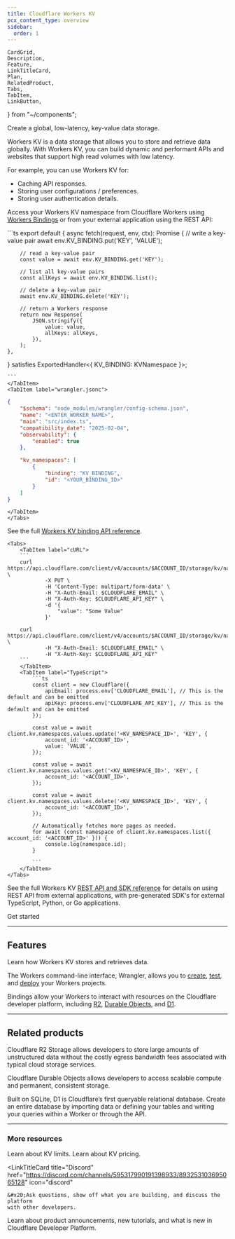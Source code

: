 ```yaml
---
title: Cloudflare Workers KV
pcx_content_type: overview
sidebar:
  order: 1
---
```


	CardGrid,
	Description,
	Feature,
	LinkTitleCard,
	Plan,
	RelatedProduct,
	Tabs,
	TabItem,
	LinkButton,
} from "~/components";

<Description>

Create a global, low-latency, key-value data storage.

</Description>

<Plan type="workers-all" />

Workers KV is a data storage that allows you to store and retrieve data globally. With Workers KV, you can build dynamic and performant APIs and websites that support high read volumes with low latency.

For example, you can use Workers KV for:

- Caching API responses.
- Storing user configurations / preferences.
- Storing user authentication details.

Access your Workers KV namespace from Cloudflare Workers using [Workers Bindings](/workers/runtime-apis/bindings/) or from your external application using the REST API:

<Tabs>
<TabItem label="Workers Binding API">
	<Tabs>
	<TabItem label="index.ts">
```ts
export default {
	async fetch(request, env, ctx): Promise<Response> {
		// write a key-value pair
		await env.KV_BINDING.put('KEY', 'VALUE');

		// read a key-value pair
		const value = await env.KV_BINDING.get('KEY');

		// list all key-value pairs
		const allKeys = await env.KV_BINDING.list();

		// delete a key-value pair
		await env.KV_BINDING.delete('KEY');

		// return a Workers response
		return new Response(
			JSON.stringify({
				value: value,
				allKeys: allKeys,
			}),
		);
	},

} satisfies ExportedHandler<{ KV_BINDING: KVNamespace }>;

    ```
    </TabItem>
    <TabItem label="wrangler.jsonc">

```json
{
	"$schema": "node_modules/wrangler/config-schema.json",
	"name": "<ENTER_WORKER_NAME>",
	"main": "src/index.ts",
	"compatibility_date": "2025-02-04",
	"observability": {
		"enabled": true
	},

	"kv_namespaces": [
		{
			"binding": "KV_BINDING",
			"id": "<YOUR_BINDING_ID>"
		}
	]
}
```

    </TabItem>
    </Tabs>

See the full [Workers KV binding API reference](/kv/api/read-key-value-pairs/).

</TabItem>
<TabItem label="REST API">

    <Tabs>
    	<TabItem label="cURL">
    	```
    	curl https://api.cloudflare.com/client/v4/accounts/$ACCOUNT_ID/storage/kv/namespaces/$NAMESPACE_ID/values/$KEY_NAME \
    			-X PUT \
    			-H 'Content-Type: multipart/form-data' \
    			-H "X-Auth-Email: $CLOUDFLARE_EMAIL" \
    			-H "X-Auth-Key: $CLOUDFLARE_API_KEY" \
    			-d '{
    				"value": "Some Value"
    			}'

    	curl https://api.cloudflare.com/client/v4/accounts/$ACCOUNT_ID/storage/kv/namespaces/$NAMESPACE_ID/values/$KEY_NAME \
    			-H "X-Auth-Email: $CLOUDFLARE_EMAIL" \
    			-H "X-Auth-Key: $CLOUDFLARE_API_KEY"
    	```
    	</TabItem>
    	<TabItem label="TypeScript">
    		```ts
    		const client = new Cloudflare({
    			apiEmail: process.env['CLOUDFLARE_EMAIL'], // This is the default and can be omitted
    			apiKey: process.env['CLOUDFLARE_API_KEY'], // This is the default and can be omitted
    		});

    		const value = await client.kv.namespaces.values.update('<KV_NAMESPACE_ID>', 'KEY', {
    			account_id: '<ACCOUNT_ID>',
    			value: 'VALUE',
    		});

    		const value = await client.kv.namespaces.values.get('<KV_NAMESPACE_ID>', 'KEY', {
    			account_id: '<ACCOUNT_ID>',
    		});

    		const value = await client.kv.namespaces.values.delete('<KV_NAMESPACE_ID>', 'KEY', {
    			account_id: '<ACCOUNT_ID>',
    		});

    		// Automatically fetches more pages as needed.
    		for await (const namespace of client.kv.namespaces.list({ account_id: '<ACCOUNT_ID>' })) {
    			console.log(namespace.id);
    		}

    		```
    	</TabItem>
    </Tabs>

See the full Workers KV [REST API and SDK reference](/api/resources/kv/) for details on using REST API from external applications, with pre-generated SDK's for external TypeScript, Python, or Go applications.

</TabItem>
</Tabs>

<LinkButton href="/kv/get-started/">Get started</LinkButton>

---

## Features

<Feature header="Key-value storage" href="/kv/get-started/">
	Learn how Workers KV stores and retrieves data.
</Feature>

<Feature header="Wrangler" href="/workers/wrangler/install-and-update/">

The Workers command-line interface, Wrangler, allows you to [create](/workers/wrangler/commands/#init), [test](/workers/wrangler/commands/#dev), and [deploy](/workers/wrangler/commands/#publish) your Workers projects.

</Feature>

<Feature header="Bindings" href="/kv/concepts/kv-bindings/">

Bindings allow your Workers to interact with resources on the Cloudflare developer platform, including [R2](/r2/), [Durable Objects](/durable-objects/), and [D1](/d1/).

</Feature>

---

## Related products

<RelatedProduct header="R2" href="/r2/" product="r2">

Cloudflare R2 Storage allows developers to store large amounts of unstructured data without the costly egress bandwidth fees associated with typical cloud storage services.

</RelatedProduct>

<RelatedProduct header="Durable Objects" href="/durable-objects/" product="durable-objects">

Cloudflare Durable Objects allows developers to access scalable compute and permanent, consistent storage.

</RelatedProduct>

<RelatedProduct header="D1" href="/d1/" product="d1">

Built on SQLite, D1 is Cloudflare’s first queryable relational database. Create an entire database by importing data or defining your tables and writing your queries within a Worker or through the API.

</RelatedProduct>

---

### More resources

<CardGrid>

<LinkTitleCard title="Limits" href="/kv/platform/limits/" icon="document">
	&#x20;Learn about KV limits.
</LinkTitleCard>

<LinkTitleCard title="Pricing" href="/kv/platform/pricing/" icon="seti:shell">
	&#x20;Learn about KV pricing.
</LinkTitleCard>

<LinkTitleCard
	title="Discord"
	href="https://discord.com/channels/595317990191398933/893253103695065128"
	icon="discord"
>
	&#x20;Ask questions, show off what you are building, and discuss the platform
	with other developers.
</LinkTitleCard>

<LinkTitleCard title="Twitter" href="https://x.com/cloudflaredev" icon="x.com">
	&#x20;Learn about product announcements, new tutorials, and what is new in
	Cloudflare Developer Platform.
</LinkTitleCard>

</CardGrid>
